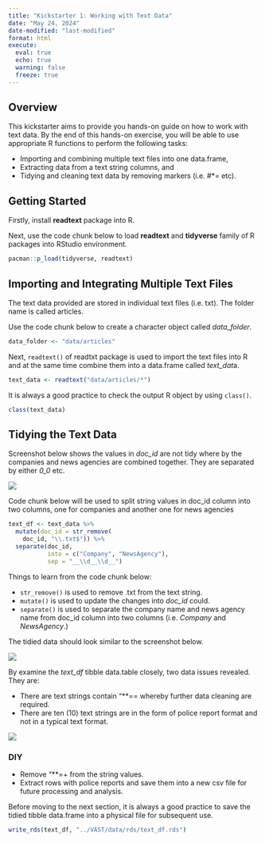 ```yaml
---
title: "Kickstarter 1: Working with Text Data"
date: "May 24, 2024"
date-modified: "last-modified"
format: html
execute: 
  eval: true
  echo: true
  warning: false
  freeze: true
---
```


## Overview

This kickstarter aims to provide you hands-on guide on how to work with text data. By the end of this hands-on exercise, you will be able to use appropriate R functions to perform the following tasks:

-   Importing and combining multiple text files into one data.frame,
-   Extracting data from a text string columns, and  
-   Tidying and cleaning text data by removing markers (i.e. #*= etc). 

## Getting Started

Firstly, install **readtext** package into R.

Next, use the code chunk below to load **readtext** and **tidyverse** family of R packages into RStudio environment.

```r
pacman::p_load(tidyverse, readtext)
```

## Importing and Integrating Multiple Text Files

The text data provided are stored in individual text files (i.e. txt). The folder name is called articles.

Use the code chunk below to create a character object called *data_folder*. 

```r
data_folder <- "data/articles"
```

Next, `readtext()` of readtxt package is used to import the text files into R and at the same time combine them into a data.frame called *text_dat*a.

```r
text_data <- readtext("data/articles/*")
```

It is always a good practice to check the output R object by using `class()`.

```r
class(text_data)
```

## Tidying the Text Data

Screenshot below shows the values in *doc_id* are not tidy where by the companies and news agencies are combined together. They are separated by either *0_0* etc.

![](images/image5.jpg)

Code chunk below will be used to split string values in doc_id column into two columns, one for companies and another one for news agencies

```r
text_df <- text_data %>%
  mutate(doc_id = str_remove(
    doc_id, "\\.txt$")) %>%
  separate(doc_id, 
           into = c("Company", "NewsAgency"), 
           sep = "__\\d__\\d__")
```

::: callout-note
Things to learn from the code chunk below:

-   `str_remove()` is used to remove .txt from the text string.
-   `mutate()` is used to update the changes into *doc_id* could.
-   `separate()` is used to separate the company name and news agency name from doc_id column into two columns (i.e. *Company* and *NewsAgency*.)
:::

The tidied data should look similar to the screenshot below.

![](images/image6.jpg)

By examine the *text_df* tibble data.table closely, two data issues revealed. They are:

-   There are text strings contain "\*\*== whereby further data cleaning are required.
-   There are ten (10) text strings are in the form of police report format and not in a typical text format.

![](images/image7.jpg)

::: callout-note
### DIY

- Remove "**=+ from the string values.
- Extract rows with police reports and save them into a new csv file for future processing and analysis.
:::

Before moving to the next section, it is always a good practice to save the tidied tibble data.frame into a physical file for subsequent use. 

```r
write_rds(text_df, "../VAST/data/rds/text_df.rds")
```

